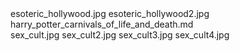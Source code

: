     
<PopImage className="sm:float-right m-auto sm:m-1 sm:ml-4" src={JPG_esoteric_hollywood_jpg} width={384} alt="esoteric_hollywood.jpg">
	esoteric_hollywood.jpg
</PopImage>
<PopImage className="sm:float-left m-auto sm:m-1 sm:mr-4" src={JPG_esoteric_hollywood2_jpg} width={384} alt="esoteric_hollywood2.jpg">
	esoteric_hollywood2.jpg
</PopImage>
<div className="w-full md:max-w-[80rem] float-right italic">
	<MD_harry_potter_carnivals_of_life_and_death_md />
	harry_potter_carnivals_of_life_and_death.md
</div>
<PopImage className="sm:float-right m-auto sm:m-1 sm:ml-4" src={JPG_sex_cult_jpg} width={384} alt="sex_cult.jpg">
	sex_cult.jpg
</PopImage>
<PopImage className="sm:float-left m-auto sm:m-1 sm:mr-4" src={JPG_sex_cult2_jpg} width={384} alt="sex_cult2.jpg">
	sex_cult2.jpg
</PopImage>
<PopImage className="sm:float-right m-auto sm:m-1 sm:ml-4" src={JPG_sex_cult3_jpg} width={384} alt="sex_cult3.jpg">
	sex_cult3.jpg
</PopImage>
<PopImage className="sm:float-left m-auto sm:m-1 sm:mr-4" src={JPG_sex_cult4_jpg} width={384} alt="sex_cult4.jpg">
	sex_cult4.jpg
</PopImage>
